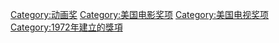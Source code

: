[[Category:动画奖|Category:动画奖]]
[[Category:美国电影奖项|Category:美国电影奖项]]
[[Category:美国电视奖项|Category:美国电视奖项]]
[[Category:1972年建立的獎項|Category:1972年建立的獎項]]